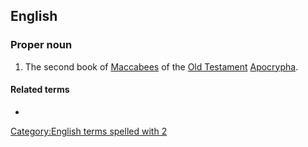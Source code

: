 ==English==
{{book of the Bible|Books of the Maccabees}}

===Proper noun===
{{en-proper noun}}

# {{label|en|biblical}} The second book of [[Maccabees]] of the [[Old Testament]] [[Apocrypha]].

====Related terms====
* {{l|en|2 Macc.}}

[[Category:English terms spelled with 2]]